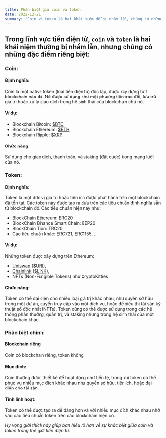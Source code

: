 ```yaml
---
title: Phân biệt giữ coin và token
date: 2022-12-21
summary: 'Coin và token là hai khái niệm dễ bị nhầm lẫn, chúng có những đặc điểm riêng biệt khác nhau'
---
```


## Trong lĩnh vực tiền điện tử, `coin` và `token` là hai khái niệm thường bị nhầm lẫn, nhưng chúng có những đặc điểm riêng biệt:

### Coin:
#### Định nghĩa: 
Coin là một native token (loại tiền điện tử) độc lập, được xây dựng từ 1 blockchain nào đó. Nó được sử dụng như một phương tiện trao đổi, lưu trữ giá trị hoặc xử lý giao dịch trong hệ sinh thái của blockchain chứ nó.
#### Ví dụ: 
- Blockchain Bitcoin: [$BTC](https://www.coingecko.com/en/coins/bitcoin)
- Blockchain Ethereum: [$ETH](https://www.coingecko.com/en/coins/ethereum)
- Blockchain Ripple: [$XRP](https://www.coingecko.com/en/coins/xrp)
#### Chức năng: 
Sử dụng cho giao dịch, thanh toán, và staking (đặt cược) trong mạng lưới của nó.

### Token:
#### Định nghĩa: 
Token là một đơn vị giá trị hoặc tiện ích được phát hành trên một blockchain đã tồn tại. Các token này được tạo ra dựa trên các tiêu chuẩn định nghĩa sẵn từ blockchain đó. Các tiêu chuẩn hiện nay như: 
- BlockChain Ethereum: ERC20
- BlockChain Binance Smart Chain: BEP20
- BlockChain Tron: TRC20
- Các tiêu chuẩn khác: ERC721, ERC1155, ...
#### Ví dụ: 
Những token được xây dựng trên Ethereum:
- [Uniswap](https://app.uniswap.org/) ([$UNI](https://www.coingecko.com/en/coins/uniswap)), 
- [Chainlink](https://chain.link) ([$LINK](https://www.coingecko.com/en/coins/chainlink)), 
- NFTs (Non-Fungible Tokens) như CryptoKitties
#### Chức năng: 
Token có thể đại diện cho nhiều loại giá trị khác nhau, như quyền sở hữu trong một dự án, quyền truy cập vào một dịch vụ, hoặc để biểu thị tài sản kỹ thuật số độc nhất (NFTs). Token cũng có thể được sử dụng trong các hệ thống phần thưởng, quản trị, và staking nhưng trong hệ sinh thái của một blockchain khác.

### Phân biệt chính:
#### Blockchain riêng: 
Coin có blockchain riêng, token không.
#### Mục đích:
Coin thường được thiết kế để hoạt động như tiền tệ, trong khi token có thể phục vụ nhiều mục đích khác nhau như quyền sở hữu, tiện ích, hoặc đại diện cho tài sản.
#### Tính linh hoạt:
Token có thể được tạo ra dễ dàng hơn và với nhiều mục đích khác nhau nhờ vào các tiêu chuẩn token trên các blockchain hiện có.

*Hy vọng giải thích này giúp bạn hiểu rõ hơn về sự khác biệt giữa coin và token trong thế giới tiền điện tử.*
